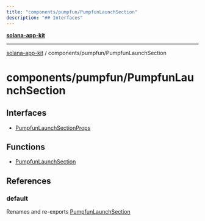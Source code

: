 ```yaml
---
title: "components/pumpfun/PumpfunLaunchSection"
description: "## Interfaces"
---
```


[**solana-app-kit**](../../../README.mdx)

***

[solana-app-kit](../../../README.mdx) / components/pumpfun/PumpfunLaunchSection

# components/pumpfun/PumpfunLaunchSection

## Interfaces

- [PumpfunLaunchSectionProps](interfaces/PumpfunLaunchSectionProps.mdx)

## Functions

- [PumpfunLaunchSection](functions/PumpfunLaunchSection.mdx)

## References

### default

Renames and re-exports [PumpfunLaunchSection](functions/PumpfunLaunchSection.mdx)

